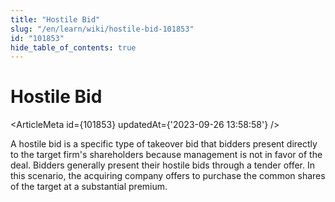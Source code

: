 ```yaml
---
title: "Hostile Bid"
slug: "/en/learn/wiki/hostile-bid-101853"
id: "101853"
hide_table_of_contents: true
---
```



# Hostile Bid

<ArticleMeta id={101853} updatedAt={'2023-09-26 13:58:58'} />
<div className='border-solid border-b border-t-0 my-4 border-[var(--ifm-color-gray-300)]' />

A hostile bid is a specific type of takeover bid that bidders present directly to the target firm's shareholders because management is not in favor of the deal. Bidders generally present their hostile bids through a tender offer. In this scenario, the acquiring company offers to purchase the common shares of the target at a substantial premium.
